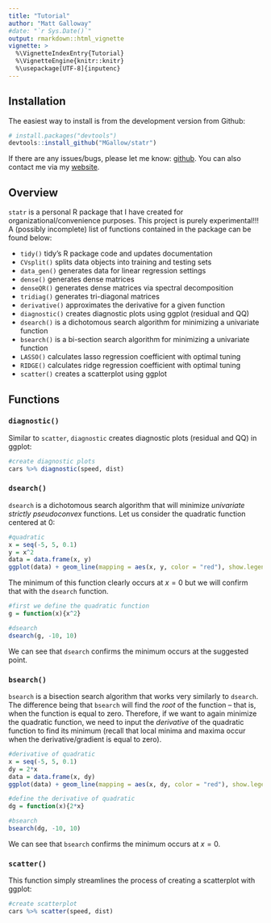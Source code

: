 ```yaml
---
title: "Tutorial"
author: "Matt Galloway"
#date: "`r Sys.Date()`"
output: rmarkdown::html_vignette
vignette: >
  %\VignetteIndexEntry{Tutorial}
  %\VignetteEngine{knitr::knitr}
  %\usepackage[UTF-8]{inputenc}
---
```


## Installation

The easiest way to install is from the development version from Github:

```r
# install.packages("devtools")
devtools::install_github("MGallow/statr")
```

If there are any issues/bugs, please let me know: [github](https://github.com/MGallow/statr/issues). You can also contact me via my [website](http://users.stat.umn.edu/~gall0441/).

## Overview

`statr` is a personal R package that I have created for organizational/convenience purposes. This project is purely experimental!!! A (possibly incomplete) list of functions contained in the package can be found below:

* `tidy()` tidy's R package code and updates documentation
* `CVsplit()` splits data objects into training and testing sets
* `data_gen()` generates data for linear regression settings
* `dense()` generates dense matrices
* `denseQR()` generates dense matrices via spectral decomposition
* `tridiag()` generates tri-diagonal matrices
* `derivative()` approximates the derivative for a given function
* `diagnostic()` creates diagnostic plots using ggplot (residual and QQ)
* `dsearch()` is a dichotomous search algorithm for minimizing a univariate function
* `bsearch()` is a bi-section search algorithm for minimizing a univariate function
* `LASSO()` calculates lasso regression coefficient with optimal tuning
* `RIDGE()` calculates ridge regression coefficient with optimal tuning
* `scatter()` creates a scatterplot using ggplot


## Functions

### `diagnostic()`

Similar to `scatter`, `diagnostic` creates diagnostic plots (residual and QQ) in ggplot:

```r

#create diagnostic plots
cars %>% diagnostic(speed, dist)

```


### `dsearch()`

`dsearch` is a dichotomous search algorithm that will minimize *univariate strictly pseudoconvex* functions. Let us consider the quadratic function centered at 0:

```r

#quadratic
x = seq(-5, 5, 0.1)
y = x^2
data = data.frame(x, y)
ggplot(data) + geom_line(mapping = aes(x, y, color = "red"), show.legend = FALSE) + ggtitle("y = x^2")

```

The minimum of this function clearly occurs at $x = 0$ but we will confirm that with the `dsearch` function.

```r

#first we define the quadratic function
g = function(x){x^2}

#dsearch
dsearch(g, -10, 10)

```
We can see that `dsearch` confirms the minimum occurs at the suggested point.


### `bsearch()`

`bsearch` is a bisection search algorithm that works very similarly to `dsearch`. The difference being that `bsearch` will find the *root* of the function -- that is, when the function is equal to zero. Therefore, if we want to again minimize the quadratic function, we need to input the *derivative* of the quadratic function to find its minimum (recall that local minima and maxima occur when the derivative/gradient is equal to zero).

```r

#derivative of quadratic
x = seq(-5, 5, 0.1)
dy = 2*x
data = data.frame(x, dy)
ggplot(data) + geom_line(mapping = aes(x, dy, color = "red"), show.legend = FALSE) + ggtitle("dy = 2x")

```


```r

#define the derivative of quadratic
dg = function(x){2*x}

#bsearch
bsearch(dg, -10, 10)

```
We can see that `bsearch` confirms the minimum occurs at $x = 0$.

### `scatter()`

This function simply streamlines the process of creating a scatterplot with ggplot:

```r

#create scatterplot
cars %>% scatter(speed, dist)

```
